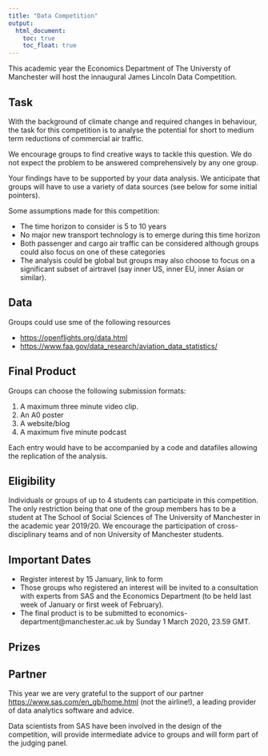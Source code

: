 ```yaml
---
title: "Data Competition"
output:
  html_document:
    toc: true
    toc_float: true
---
```


This academic year the Economics Department of The Universty of Manchester will host the innaugural James Lincoln Data Competition.

## Task

With the background of climate change and required changes in behaviour, the task for this competition is to analyse the potential for short to medium term reductions of commercial air traffic. 

We encourage groups to find creative ways to tackle this question. We do not expect the problem to be answered comprehensively by any one group.

Your findings have to be supported by your data analysis. We anticipate that groups will have to use a variety of data sources (see below for some initial pointers).

Some assumptions made for this competition:

* The time horizon to consider is 5 to 10 years
* No major new transport technology is to emerge during this time horizon
* Both passenger and cargo air traffic can be considered although groups could also focus on one of these categories
* The analysis could be global but groups may also choose to focus on a significant subset of airtravel (say inner US, inner EU, inner Asian or similar).

## Data

Groups could use sme of the following resources

* [https://openflights.org/data.html](Openflight.com)
* [https://www.faa.gov/data_research/aviation_data_statistics/](FAA.gov.uk)

## Final Product

Groups can choose the following submission formats:

1) A maximum three minute video clip.
2) An A0 poster
3) A website/blog
4) A maximum five minute podcast

Each entry would have to be accompanied by a code and datafiles allowing the replication of the analysis.

## Eligibility

Individuals or groups of up to 4 students can participate in this competition. The only restriction being that one of the group members has to be a student at The School of Social Sciences of The University of Manchester in the academic year 2019/20. We encourage the participation of cross-disciplinary teams and of non University of Manchester students.

## Important Dates

* Register interest by 15 January, link to form
* Those groups who registered an interest will be invited to a consultation with experts from SAS and the Economics Department (to be held last week of January or first week of February).
* The final product is to be submitted to economics-department@manchester.ac.uk by Sunday 1 March 2020, 23.59 GMT.


## Prizes



## Partner

This year we are very grateful to the support of our partner [https://www.sas.com/en_gb/home.html](SAS) (not the airline!), a leading provider of data analytics software and advice. 

Data scientists from SAS have been involved in the design of the competition, will provide intermediate advice to groups and will form part of the judging panel.


